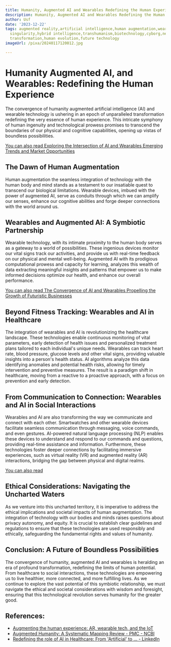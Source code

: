 ```yaml
---
title: Humanity, Augmented AI and Wearables Redefining the Human Experience
description: Humanity, Augmented AI and Wearables Redefining the Human Experience
author: Usf
date: '2023-12-22'
tags: augmented reality,artificial intelligence,human augmentation,wearable technology,technological
  singularity,hybrid intelligence,transhumanism,biotechnology,cyborg,neural interfacing,digital
  transformation,human evolution,future technology
imageUrl: /pixa/20240117120012.jpg

---
```

# Humanity Augmented AI, and Wearables: Redefining the Human Experience

The convergence of humanity  augmented  artificial intelligence (AI) and wearable technology is ushering in an epoch of unparalleled transformation redefining the very essence of human experience. This intricate symphony of  human ingenuity and technological prowess promises to transcend the boundaries of  our physical and cognitive capabilities, opening up  vistas of boundless possibilities.

[You can also read  Exploring the Intersection of AI and  Wearables Emerging Trends and Market Opportunities](Exploring%20the%20Intersection%20of%20AI%20and%20Wearables%20Emerging%20Trends%20and%20Market%20Opportunities)


##  The Dawn of Human Augmentation

Human augmentation the seamless  integration of technology with  the human body and mind  stands as a testament  to our insatiable quest to  transcend our biological limitations. Wearable devices, imbued with  the power of augmented AI, serve as conduits through which we can amplify our senses, enhance our cognitive abilities and  forge deeper connections with  the world around us.

## Wearables and Augmented AI: A Symbiotic Partnership

Wearable technology, with its intimate proximity to the human body serves as a gateway to a world of possibilities. These ingenious devices monitor our vital signs track our activities, and provide us with real-time feedback on our physical and mental well-being. Augmented AI with  its  prodigious computational prowess and capacity for learning, analyzes this wealth of data extracting meaningful insights and patterns that empower us to  make informed decisions optimize our  health,  and enhance our overall performance.

[You can also read The Convergence of AI and Wearables Propelling the Growth  of Futuristic Businesses](The%20Convergence%20of%20AI%20and%20Wearables%20Propelling%20the%20Growth%20of%20Futuristic%20Businesses)


## Beyond Fitness Tracking: Wearables and AI in Healthcare

The integration of wearables and AI is revolutionizing the healthcare landscape. These technologies enable continuous monitoring of vital parameters, early  detection  of health issues and personalized treatment plans tailored  to each  individual's unique needs. Wearables can track heart rate, blood  pressure,  glucose levels and other vital signs, providing  valuable insights into a person's health status. AI algorithms analyze this data identifying anomalies and potential health risks, allowing for  timely intervention and preventive measures. The  result is a paradigm shift in healthcare, moving from a reactive to a proactive approach, with  a  focus on prevention and early detection.

## From Communication to Connection: Wearables and AI in Social Interactions

Wearables  and AI are also transforming the way we communicate and connect with each other. Smartwatches and other wearable  devices facilitate seamless communication through messaging, voice commands, and even gestures. AI-powered  natural  language processing (NLP) enables these devices to understand and respond to our commands and questions, providing real-time  assistance and information. Furthermore, these  technologies foster  deeper connections by facilitating  immersive experiences, such  as virtual reality (VR) and augmented reality (AR) interactions, bridging the gap between physical and digital realms.

[You can also  read ]()


## Ethical Considerations: Navigating the Uncharted Waters

As we venture into  this uncharted territory, it is  imperative to address the ethical implications  and societal impacts of human augmentation. The integration of technology with our bodies and minds  raises questions about privacy autonomy, and  equity. It is  crucial to establish clear guidelines and regulations to ensure that these technologies are used responsibly and ethically, safeguarding the fundamental rights and values  of humanity.

## Conclusion: A Future of Boundless Possibilities

The convergence of humanity, augmented AI and wearables is heralding an era of profound transformation, redefining the limits of human potential.  From healthcare  to  social interactions,  these technologies are empowering us to live healthier, more connected, and more fulfilling lives.  As we continue to explore the vast potential of this symbiotic relationship, we must  navigate the ethical  and societal considerations with wisdom and foresight, ensuring  that this technological revolution serves humanity for the greater good.

## References:
- [Augmenting the human experience: AR, wearable tech, and the IoT](http://radar.oreilly.com/2015/07/augmenting-the-human-experience-ar-wearable-tech-and-the-iot.html)
- [Augmented Humanity: A Systematic Mapping Review - PMC - NCBI](https://www.ncbi.nlm.nih.gov/pmc/articles/PMC8778398/)
- [Redefining the role of AI in Healthcare: From 'Artificial' to ... - LinkedIn](https://www.linkedin.com/pulse/redefining-role-ai-healthcare-from-artificial-victor-herrera-md-smyae?utm_source=rss&utm_campaign=articles_sitemaps)
